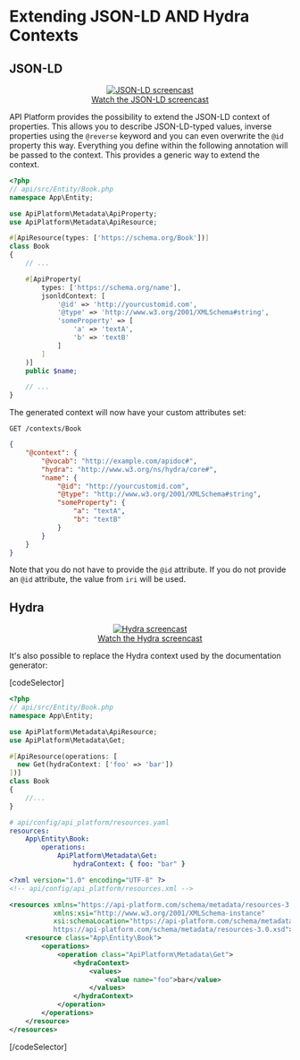 # Extending JSON-LD AND Hydra Contexts

## JSON-LD

<p align="center" class="symfonycasts"><a href="https://symfonycasts.com/screencast/api-platform/json-ld?cid=apip"><img src="../distribution/images/symfonycasts-player.png" alt="JSON-LD screencast"/><br />Watch the JSON-LD screencast</a></p>

API Platform provides the possibility to extend the JSON-LD context of properties. This allows you to describe JSON-LD-typed
values, inverse properties using the `@reverse` keyword and you can even overwrite the `@id` property this way. Everything you define
within the following annotation will be passed to the context. This provides a generic way to extend the context.

```php
<?php
// api/src/Entity/Book.php
namespace App\Entity;

use ApiPlatform\Metadata\ApiProperty;
use ApiPlatform\Metadata\ApiResource;

#[ApiResource(types: ['https://schema.org/Book'])]
class Book
{
    // ...

    #[ApiProperty(
        types: ['https://schema.org/name'],
        jsonldContext: [
            '@id' => 'http://yourcustomid.com',
            '@type' => 'http://www.w3.org/2001/XMLSchema#string',
            'someProperty' => [
                'a' => 'textA',
                'b' => 'textB'
            ]
        ]
    )]
    public $name;

    // ...
}
```

The generated context will now have your custom attributes set:

`GET /contexts/Book`

```json
{
    "@context": {
        "@vocab": "http://example.com/apidoc#",
        "hydra": "http://www.w3.org/ns/hydra/core#",
        "name": {
            "@id": "http://yourcustomid.com",
            "@type": "http://www.w3.org/2001/XMLSchema#string",
            "someProperty": {
                "a": "textA",
                "b": "textB"
            }
        }
    }
}
```

Note that you do not have to provide the `@id` attribute. If you do not provide an `@id` attribute, the value from `iri` will be used.

## Hydra

<p align="center" class="symfonycasts"><a href="https://symfonycasts.com/screencast/api-platform/hydra?cid=apip"><img src="../distribution/images/symfonycasts-player.png" alt="Hydra screencast"/><br />Watch the Hydra screencast</a></p>

It's also possible to replace the Hydra context used by the documentation generator:

[codeSelector]

```php
<?php
// api/src/Entity/Book.php
namespace App\Entity;

use ApiPlatform\Metadata\ApiResource;
use ApiPlatform\Metadata\Get;

#[ApiResource(operations: [
  new Get(hydraContext: ['foo' => 'bar'])
])]
class Book
{
    //...
}
```

```yaml
# api/config/api_platform/resources.yaml
resources:
    App\Entity\Book:
        operations:
            ApiPlatform\Metadata\Get:
                hydraContext: { foo: "bar" }
```

```xml
<?xml version="1.0" encoding="UTF-8" ?>
<!-- api/config/api_platform/resources.xml -->

<resources xmlns="https://api-platform.com/schema/metadata/resources-3.0"
           xmlns:xsi="http://www.w3.org/2001/XMLSchema-instance"
           xsi:schemaLocation="https://api-platform.com/schema/metadata/resources-3.0
           https://api-platform.com/schema/metadata/resources-3.0.xsd">
    <resource class="App\Entity\Book">
        <operations>
            <operation class="ApiPlatform\Metadata\Get">
                <hydraContext>
                    <values>
                        <value name="foo">bar</value>
                    </values>
                </hydraContext>
            </operation>
        </operations>
    </resource>
</resources>
```

[/codeSelector]
